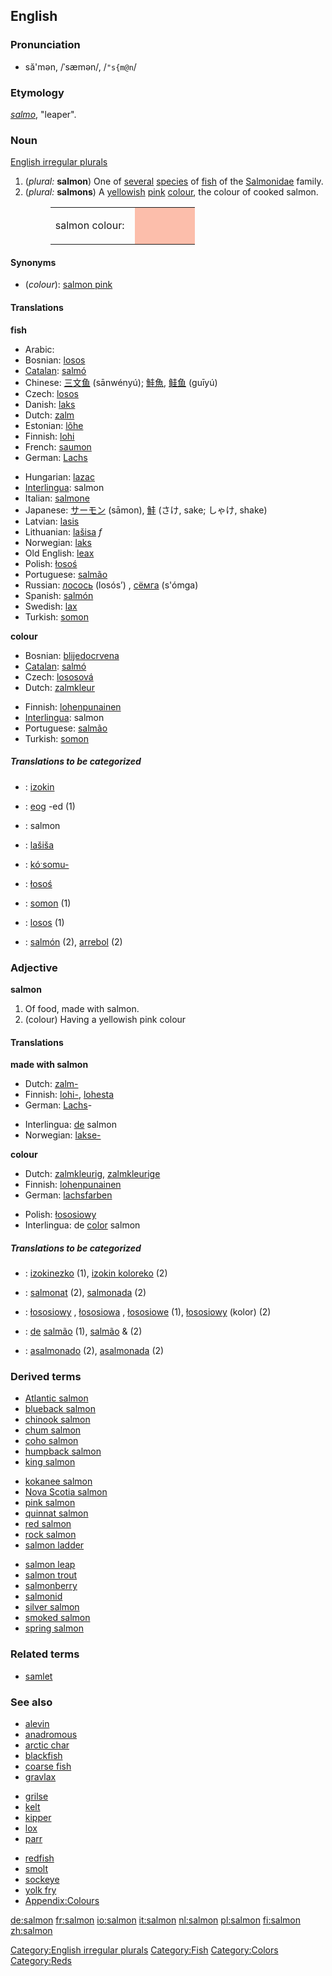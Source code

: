 {{wikipedia}}

==English==

===Pronunciation===
*să'mən, /ˈsæmən/, /<tt>"s{m@n</tt>/

===Etymology===
{{L.}} ''[[salmo]]'', "leaper".

===Noun===
[[English irregular plurals]]
{{en-noun2|'''salmon'''|Depending on meaning,''' [[salmon]] '''or''' [[salmons]]'''}}

# (''plural:'' '''salmon''') One of [[several]] [[specie]]s of [[fish]] of the [[Salmonidae]] family.
# (''plural:'' '''salmons''') A [[yellowish]] [[pink]] [[colour]], the colour of cooked salmon.
#:<table><tr><td>salmon colour: &nbsp;</td><td bgcolor="#FCBEAB" width="80">&nbsp; </td></tr></table>

====Synonyms====
*(''colour''): [[salmon pink]]

====Translations====
'''fish'''
{{top}}
*Arabic: {{ARchar|[[حوت سليمان]]}} {{Unicode|(ħūt sulaimān)}}
*Bosnian: [[losos]] {{m}}
*[[Catalan]]: [[salmó]] {{m}}
*Chinese: [[三文鱼]] (sānwényú); [[鮭魚]], [[鲑鱼]] (guīyú)
*Czech: [[losos]] {{m}}
*Danish: [[laks#Danish|laks]]
*Dutch: [[zalm]] {{m}}
*Estonian: [[lõhe]]
*Finnish: [[lohi]]
*French: [[saumon]] {{m}}
*German: [[Lachs]] {{m}}
{{mid}}
*Hungarian: [[lazac]]
*[[Interlingua]]: salmon
*Italian: [[salmone]] {{m}}
*Japanese: [[サーモン]] (sāmon), [[鮭]] (さけ, sake; しゃけ, shake)
*Latvian: [[lasis]] {{m}}
*Lithuanian: [[lašisa]] ''f''
*Norwegian: [[laks#Norwegian|laks]] {{m}}
*Old English: [[leax]]
*Polish: [[łosoś]] {{m}}
*Portuguese: [[salmão]] {{m}}
*Russian: [[лосось]] (losós’) {{m}}, [[сёмга]] (s'ómga) {{f}}
*Spanish: [[salmón]] {{m}}
*Swedish: [[lax#Swedish|lax]]
*Turkish: [[somon]]
{{bottom}}

'''colour'''
{{top}}
*Bosnian: [[blijedocrvena]] {{f}}
*[[Catalan]]: [[salmó]] {{m}}
*Czech: [[lososová]] {{f}}
*Dutch: [[zalmkleur]] {{f}}
{{mid}}
*Finnish: [[lohenpunainen]]
*[[Interlingua]]: salmon
*Portuguese: [[salmão]] {{m}}
*Turkish: [[somon]]
{{bottom}}

=====Translations to be categorized=====
{{checktrans}}
<!--Remove this section once all of the translations below have been moved into the tables above.-->

*{{ttbc|Basque}}: [[izokin]]
*{{ttbc|Breton}}: [[eog]] {{m}} -ed {{p}} (1)
*{{ttbc|Indonesian}}: salmon
*{{ttbc|Lithuanian}}: [[lašiša]] {{f}}
*{{ttbc|Central Sierra Miwok}}: [[kóˑsomu-]]
*{{ttbc|Polish}}: [[łosoś]] {{m}}
*{{ttbc|Romanian}}: [[somon]] {{m}} (1)
*{{ttbc|Slovene}}: [[losos]] {{m}} (1)
*{{ttbc|Spanish}}: [[salmón]] {{m}} (2), [[arrebol]] (2)

===Adjective===
'''salmon'''
# Of food, made with salmon.
# (colour) Having a yellowish pink colour

====Translations====
'''made with salmon'''
{{top}}
*Dutch: [[zalm-]]
*Finnish: [[lohi-]], [[lohi|lohesta]]
*German: [[Lachs]]-
{{mid}}
*Interlingua: [[de]] salmon
*Norwegian: [[lakse-]]
{{bottom}}

'''colour'''
{{top}}
*Dutch: [[zalmkleurig]], [[zalmkleurige]]
*Finnish: [[lohenpunainen]]
*German: [[lachsfarben]]
{{mid}}
*Polish: [[łososiowy]] {{m}}
*Interlingua: de [[color]] salmon
{{bottom}}

=====Translations to be categorized=====
<!--Remove this section once all of the translations below have been moved into the tables above.-->
{{checktrans}}

*{{ttbc|Basque}}: [[izokinezko]] (1), [[izokin koloreko]] (2)
*{{ttbc|Catalan}}: [[salmonat]] {{m}} (2), [[salmonada]] {{f}} (2)
*{{ttbc|Polish}}: [[łososiowy]] {{m}}, [[łososiowa]] {{f}}, [[łososiowe]] {{n}} (1), [[łososiowy]] (kolor) {{m}} (2)
*{{ttbc|Portuguese}}: [[de]] [[salmão]] (1), [[salmão]] {{m}} & {{f}} (2)
*{{ttbc|Spanish}}: [[asalmonado]] {{m}} (2), [[asalmonada]] {{f}} (2)

===Derived terms===
{{top3}}
*[[Atlantic salmon]]
*[[blueback salmon]]
*[[chinook salmon]]
*[[chum salmon]]
*[[coho salmon]]
*[[humpback salmon]]
*[[king salmon]]
{{mid3}}
*[[kokanee salmon]]
*[[Nova Scotia salmon]]
*[[pink salmon]]
*[[quinnat salmon]]
*[[red salmon]]
*[[rock salmon]]
*[[salmon ladder]]
{{mid3}}
*[[salmon leap]]
*[[salmon trout]]
*[[salmonberry]]
*[[salmonid]]
*[[silver salmon]]
*[[smoked salmon]]
*[[spring salmon]]
{{bottom}}

===Related terms===
*[[samlet]]

===See also===
{{top3}}
*[[alevin]]
*[[anadromous]]
*[[arctic char]]
*[[blackfish]]
*[[coarse fish]]
*[[gravlax]]
{{mid3}}
*[[grilse]]
*[[kelt]]
*[[kipper]]
*[[lox]]
*[[parr]]
{{mid3}}
*[[redfish]]
*[[smolt]]
*[[sockeye]]
*[[yolk fry]]
*[[Wiktionary_Appendix:Colours|Appendix:Colours]]
{{bottom}}

[[Category:English irregular plurals]]
[[Category:Fish]]
[[Category:Colors]]
[[Category:Reds]]

[[de:salmon]]
[[fr:salmon]]
[[io:salmon]]
[[it:salmon]]
[[nl:salmon]]
[[pl:salmon]]
[[fi:salmon]]
[[zh:salmon]]